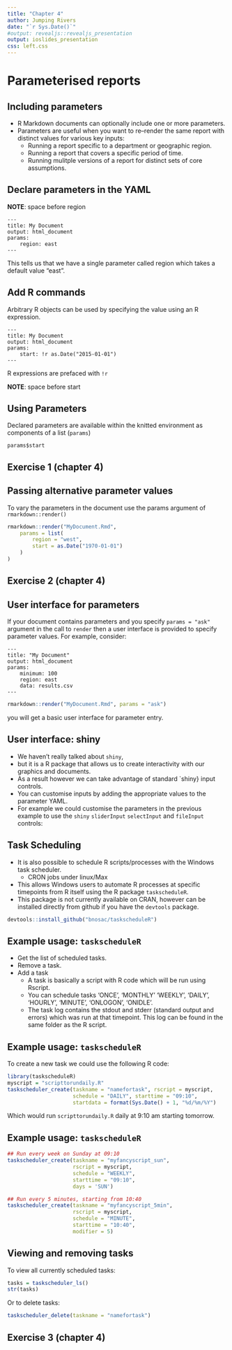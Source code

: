```yaml
---
title: "Chapter 4"
author: Jumping Rivers
date: "`r Sys.Date()`"
#output: revealjs::revealjs_presentation
output: ioslides_presentation
css: left.css
---
```

<!--
%\VignetteEngine{knitr::rmarkdown}
%\VignetteIndexEntry{Chapter 4 Slides}
-->


# Parameterised reports

## Including parameters

  * R Markdown documents can optionally include one or more parameters. 
  * Parameters are useful when you want to re--render the same report with distinct values for various key inputs:
    * Running a report specific to a department or geographic region.
    * Running a report that covers a specific period of time.
    * Running mulitple versions of a report for distinct sets of core assumptions.

## Declare parameters in the YAML

__NOTE__: space before region
```
---
title: My Document
output: html_document
params:
	region: east
---
```

This tells us that we have a single parameter called region which takes a default value "east". 


## Add R commands

Arbitrary R objects can be used by specifying the value using an R expression.

```
---
title: My Document
output: html_document
params:
	start: !r as.Date("2015-01-01")
---
```
R expressions are prefaced with `!r`

__NOTE__: space before start

## Using Parameters

Declared parameters are available within the knitted environment as components of a list (`params`)

```
params$start
```

## Exercise 1 (chapter 4)


## Passing alternative parameter values

To vary the parameters in the document use the params argument of `rmarkdown::render()`

```r
rmarkdown::render("MyDocument.Rmd", 
	params = list(
		region = "west",
		start = as.Date("1970-01-01")
	)
)
```

## Exercise 2 (chapter 4)

## User interface for parameters

If your document contains parameters and you specify `params = "ask"` argument in the call to `render` then a user interface is provided to specify parameter values. For example, consider:

```
---
title: "My Document"
output: html_document
params: 
	minimum: 100
	region: east
	data: results.csv
---
```

```r
rmarkdown::render("MyDocument.Rmd", params = "ask")
```

you will get a basic user interface for parameter entry.

## User interface: shiny

  * We haven't really talked about `shiny`, 
  * but it is a R package that allows us to create interactivity with our graphics and documents. 
  * As a result however we can take advantage of standard `shiny} input controls. 
  * You can customise inputs by adding the appropriate values to the parameter YAML. 
  * For example we could customise the parameters in the previous example to use the `shiny` `sliderInput` `selectInput` and `fileInput` controls:


## Task Scheduling

  * It is also possible to schedule R scripts/processes with the Windows task scheduler. 
    * CRON jobs under linux/Max
  * This allows Windows users to automate R processes at specific timepoints from R itself using the R package `taskscheduleR`. 
  * This package is not currently available on CRAN, however can be installed directly from github if you have the `devtools` package.

```r
devtools::install_github("bnosac/taskscheduleR")
```

## Example usage: `taskscheduleR` 

  * Get the list of scheduled tasks.
  * Remove a task.
  * Add a task
    * A task is basically a script with R code which will be run using Rscript.
    * You can schedule tasks 'ONCE', 'MONTHLY' 'WEEKLY', 'DAILY', 'HOURLY', 'MINUTE', 'ONLOGON', 'ONIDLE'.
    * The task log contains the stdout and stderr (standard output and errors) which was run at that timepoint. This log can be found in the same folder as the R script.

## Example usage: `taskscheduleR` 

To create a new task we could use the following R code:

```r
library(taskscheduleR)
myscript = "scripttorundaily.R"
taskscheduler_create(taskname = "namefortask", rscript = myscript,
                     schedule = "DAILY", starttime = "09:10", 
                     startdata = format(Sys.Date() + 1, "%d/%m/%Y")
```

Which would run `scripttorundaily.R` daily at 9:10 am starting tomorrow.

## Example usage: `taskscheduleR` 

```r
## Run every week on Sunday at 09:10
taskscheduler_create(taskname = "myfancyscript_sun", 
                     rscript = myscript, 
                     schedule = "WEEKLY", 
                     starttime = "09:10", 
                     days = 'SUN')

## Run every 5 minutes, starting from 10:40
taskscheduler_create(taskname = "myfancyscript_5min", 
                     rscript = myscript,
                     schedule = "MINUTE", 
                     starttime = "10:40", 
                     modifier = 5)
```

## Viewing and removing tasks

To view all currently scheduled tasks:

```r
tasks = taskscheduler_ls()
str(tasks)
```

Or to delete tasks: 

```r
taskscheduler_delete(taskname = "namefortask")
```

## Exercise 3 (chapter 4)
